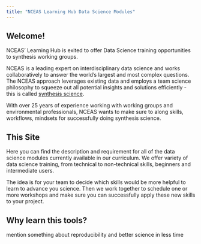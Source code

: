 ```yaml
---
title: "NCEAS Learning Hub Data Science Modules"
---
```


## Welcome!

NCEAS' Learning Hub is exited to offer Data Science training opportunities to synthesis working groups. 

NCEAS is a leading expert on interdisciplinary data science and works collaboratively to answer the world’s largest and most complex questions. The NCEAS approach leverages existing data and employs a team science philosophy to squeeze out all potential insights and solutions efficiently - this is called [synthesis science](https://www.nceas.ucsb.edu/our-approach).

With over 25 years of experience working with working groups and environmental professionals, NCEAS wants to make sure to along skills, workflows, mindsets for successfully doing synthesis science. 


## This Site

Here you can find the description and requirement for all of the data science modules currently available in our curriculum. We offer variety of data science training, from technical to non-technical skills, beginners and intermediate users.


The idea is for your team to decide which skills would be more helpful to learn to advance you science. Then we work together to schedule one or more workshops and make sure you can successfully apply these new skills to your project.
 
 

## Why learn this tools?

mention something about reproducibility and better science in less time